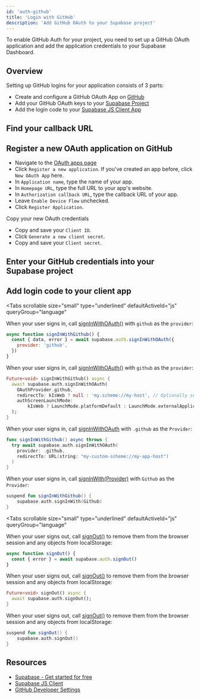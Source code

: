 ```yaml
---
id: 'auth-github'
title: 'Login with GitHub'
description: 'Add GitHub OAuth to your Supabase project'
---
```


To enable GitHub Auth for your project, you need to set up a GitHub OAuth application and add the application credentials to your Supabase Dashboard.

## Overview

Setting up GitHub logins for your application consists of 3 parts:

- Create and configure a GitHub OAuth App on [GitHub](https://github.com)
- Add your GitHub OAuth keys to your [Supabase Project](https://supabase.com/dashboard)
- Add the login code to your [Supabase JS Client App](https://github.com/supabase/supabase-js)

## Find your callback URL

<SocialProviderSetup provider="GitHub" />

## Register a new OAuth application on GitHub

- Navigate to the [OAuth apps page](https://github.com/settings/developers)
- Click `Register a new application`. If you've created an app before, click `New OAuth App` here.
- In `Application name`, type the name of your app.
- In `Homepage URL`, type the full URL to your app's website.
- In `Authorization callback URL`, type the callback URL of your app.
- Leave `Enable Device Flow` unchecked.
- Click `Register Application`.

Copy your new OAuth credentials

- Copy and save your `Client ID`.
- Click `Generate a new client secret`.
- Copy and save your `Client secret`.

## Enter your GitHub credentials into your Supabase project

<SocialProviderSettingsSupabase provider="GitHub" />

## Add login code to your client app

<Tabs
  scrollable
  size="small"
  type="underlined"
  defaultActiveId="js"
  queryGroup="language"
>
<TabPanel id="js" label="JavaScript">

<CreateClientSnippet />

When your user signs in, call [signInWithOAuth()](/docs/reference/javascript/auth-signinwithoauth) with `github` as the `provider`:

```js
async function signInWithGithub() {
  const { data, error } = await supabase.auth.signInWithOAuth({
    provider: 'github',
  })
}
```

</TabPanel>
<TabPanel id="flutter" label="Flutter">

When your user signs in, call [signInWithOAuth()](/docs/reference/dart/auth-signinwithoauth) with `github` as the `provider`:

```dart
Future<void> signInWithGithub() async {
  await supabase.auth.signInWithOAuth(
    OAuthProvider.github,
    redirectTo: kIsWeb ? null : 'my.scheme://my-host', // Optionally set the redirect link to bring back the user via deeplink.
    authScreenLaunchMode:
        kIsWeb ? LaunchMode.platformDefault : LaunchMode.externalApplication, // Launch the auth screen in a new webview on mobile.
  );
}
```

</TabPanel>
<TabPanel id="swift" label="Swift">

When your user signs in, call [signInWithOAuth](/docs/reference/swift/auth-signinwithoauth) with `.github` as the `Provider`:

```swift
func signInWithGithub() async throws {
  try await supabase.auth.signInWithOAuth(
    provider: .github,
    redirectTo: URL(string: "my-custom-scheme://my-app-host")
  )
}
```

</TabPanel>
<TabPanel id="kotlin" label="Kotlin">

When your user signs in, call [signInWith(Provider)](/docs/reference/kotlin/auth-signinwithoauth) with `Github` as the `Provider`:

```kotlin
suspend fun signInWithGithub() {
	supabase.auth.signInWith(Github)
}
```

</TabPanel>
</Tabs>

<OAuthPkceFlow />

<Tabs
  scrollable
  size="small"
  type="underlined"
  defaultActiveId="js"
  queryGroup="language"
>
<TabPanel id="js" label="JavaScript">

When your user signs out, call [signOut()](/docs/reference/javascript/auth-signout) to remove them from the browser session and any objects from localStorage:

```js
async function signOut() {
  const { error } = await supabase.auth.signOut()
}
```

</TabPanel>
<TabPanel id="flutter" label="Flutter">

When your user signs out, call [signOut()](/docs/reference/dart/auth-signout) to remove them from the browser session and any objects from localStorage:

```dart
Future<void> signOut() async {
  await supabase.auth.signOut();
}
```

</TabPanel>
<TabPanel id="kotlin" label="Kotlin">

When your user signs out, call [signOut()](/docs/reference/kotlin/auth-signout) to remove them from the browser session and any objects from localStorage:

```kotlin
suspend fun signOut() {
	supabase.auth.signOut()
}
```

</TabPanel>
</Tabs>

## Resources

- [Supabase - Get started for free](https://supabase.com)
- [Supabase JS Client](https://github.com/supabase/supabase-js)
- [GitHub Developer Settings](https://github.com/settings/developers)
